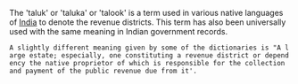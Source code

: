 The 'taluk' or 'taluka' or 'talook' is a term used in various native languages of [[India]] to denote the revenue districts.  This term has also been universally used with the same meaning in Indian government records.

 A slightly different meaning given by some of the dictionaries is "A large estate; especially, one constituting a revenue district or dependency the native proprietor of which is responsible for the collection and payment of the public revenue due from it'.